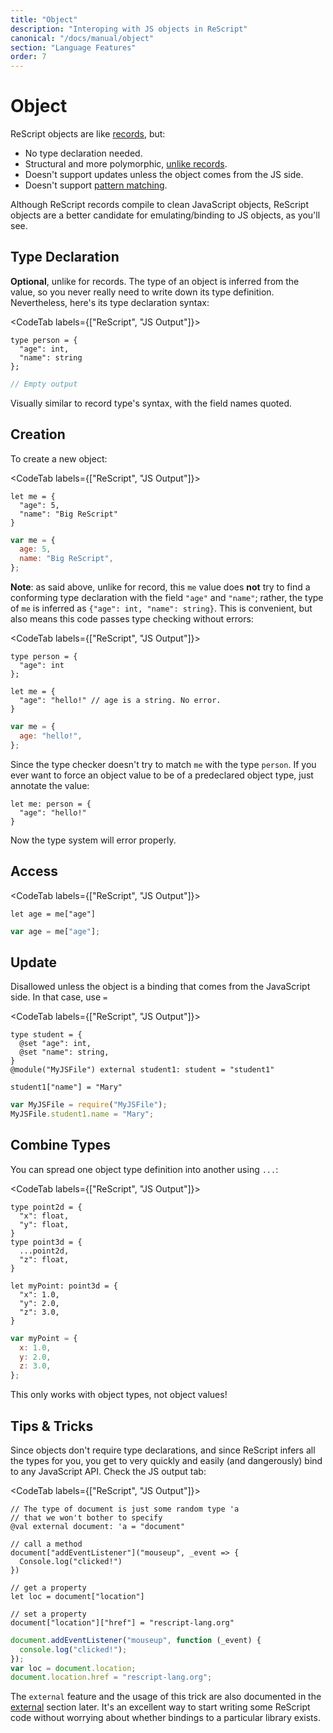 ```yaml
---
title: "Object"
description: "Interoping with JS objects in ReScript"
canonical: "/docs/manual/object"
section: "Language Features"
order: 7
---
```


# Object

ReScript objects are like [records](record.md), but:

- No type declaration needed.
- Structural and more polymorphic, [unlike records](record.md#record-types-are-found-by-field-name).
- Doesn't support updates unless the object comes from the JS side.
- Doesn't support [pattern matching](pattern-matching-destructuring).

<!-- TODO: support update man -->

Although ReScript records compile to clean JavaScript objects, ReScript objects are a better candidate for emulating/binding to JS objects, as you'll see.

## Type Declaration

**Optional**, unlike for records. The type of an object is inferred from the value, so you never really need to write down its type definition. Nevertheless, here's its type declaration syntax:

<CodeTab labels={["ReScript", "JS Output"]}>

```res prelude
type person = {
  "age": int,
  "name": string
};
```

```js
// Empty output
```

</CodeTab>

Visually similar to record type's syntax, with the field names quoted.

<!-- TODO: document {.} and {..} -->

## Creation

To create a new object:

<CodeTab labels={["ReScript", "JS Output"]}>

```res example
let me = {
  "age": 5,
  "name": "Big ReScript"
}
```

```js
var me = {
  age: 5,
  name: "Big ReScript",
};
```

</CodeTab>

**Note**: as said above, unlike for record, this `me` value does **not** try to find a conforming type declaration with the field `"age"` and `"name"`; rather, the type of `me` is inferred as `{"age": int, "name": string}`. This is convenient, but also means this code passes type checking without errors:

<CodeTab labels={["ReScript", "JS Output"]}>

```res
type person = {
  "age": int
};

let me = {
  "age": "hello!" // age is a string. No error.
}
```

```js
var me = {
  age: "hello!",
};
```

</CodeTab>

Since the type checker doesn't try to match `me` with the type `person`. If you ever want to force an object value to be of a predeclared object type, just annotate the value:

```res
let me: person = {
  "age": "hello!"
}
```

Now the type system will error properly.

## Access

<CodeTab labels={["ReScript", "JS Output"]}>

```res
let age = me["age"]
```

```js
var age = me["age"];
```

</CodeTab>

## Update

Disallowed unless the object is a binding that comes from the JavaScript side. In that case, use `=`

<CodeTab labels={["ReScript", "JS Output"]}>

```res example
type student = {
  @set "age": int,
  @set "name": string,
}
@module("MyJSFile") external student1: student = "student1"

student1["name"] = "Mary"
```

```js
var MyJSFile = require("MyJSFile");
MyJSFile.student1.name = "Mary";
```

</CodeTab>

## Combine Types

You can spread one object type definition into another using `...`:

<CodeTab labels={["ReScript", "JS Output"]}>

```res example
type point2d = {
  "x": float,
  "y": float,
}
type point3d = {
  ...point2d,
  "z": float,
}

let myPoint: point3d = {
  "x": 1.0,
  "y": 2.0,
  "z": 3.0,
}
```

```js
var myPoint = {
  x: 1.0,
  y: 2.0,
  z: 3.0,
};
```

</CodeTab>

This only works with object types, not object values!

## Tips & Tricks

Since objects don't require type declarations, and since ReScript infers all the types for you, you get to very quickly and easily (and dangerously) bind to any JavaScript API. Check the JS output tab:

<CodeTab labels={["ReScript", "JS Output"]}>

```res example
// The type of document is just some random type 'a
// that we won't bother to specify
@val external document: 'a = "document"

// call a method
document["addEventListener"]("mouseup", _event => {
  Console.log("clicked!")
})

// get a property
let loc = document["location"]

// set a property
document["location"]["href"] = "rescript-lang.org"
```

```js
document.addEventListener("mouseup", function (_event) {
  console.log("clicked!");
});
var loc = document.location;
document.location.href = "rescript-lang.org";
```

</CodeTab>

The `external` feature and the usage of this trick are also documented in the [external](external#tips--tricks) section later. It's an excellent way to start writing some ReScript code without worrying about whether bindings to a particular library exists.
